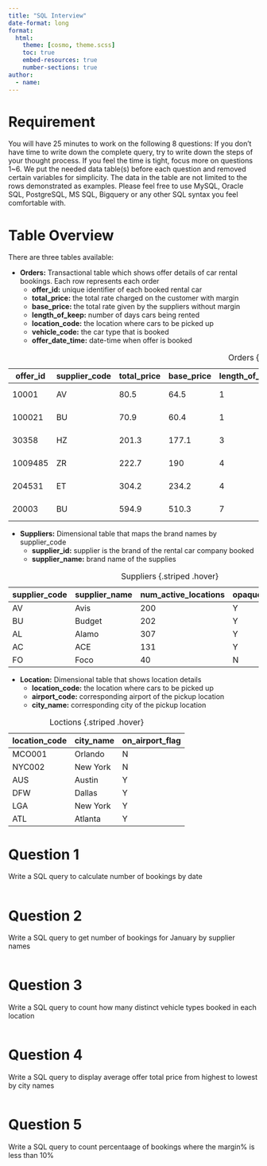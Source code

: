 ---
title: "SQL Interview"
date-format: long
format:
  html:
    theme: [cosmo, theme.scss]
    toc: true
    embed-resources: true
    number-sections: true
author:
  - name: 
---


# Requirement
You will have 25 minutes to work on the following 8 questions:
If you don’t have time to write down the complete query, try to write down the steps of your thought process. If you feel the time is tight, focus more on questions 1~6. We put the needed data table(s) before each question and removed certain variables for simplicity. The data in the table are not limited to the rows demonstrated as examples. Please feel free to use MySQL, Oracle SQL, PostgreSQL, MS SQL, Bigquery or any other SQL syntax you feel comfortable with.


# Table Overview
There are three tables available: 

*   **Orders:** Transactional table which shows offer details of car rental bookings. Each row represents each order 
       + **offer_id:** unique identifier of each booked rental car
       + **total_price:** the total rate charged on the customer with margin
       + **base_price:** the total rate given by the suppliers without margin
       + **length_of_keep:** number of days cars being rented
       + **location_code:** the location where cars to be picked up
       + **vehicle_code:** the car type that is booked
       + **offer_date_time:** date-time when offer is booked

|  offer_id | supplier_code | total_price | base_price | length_of_keep | location_code | vehicle_code |   offer_date_time   |   offer_status  |
|-----------|---------------|-------------|------------|----------------|---------------|--------------|---------------------|-----------------|
|   10001   |      AV       |     80.5    |    64.5    |      1         |      MCO      |     CCAR     | 2024-01-02 12:01:01 |    0_ACCEPTED   |
|   100021  |      BU       |     70.9    |    60.4    |      1         |      LGA      |     FCAR     | 2024-01-02 13:02:10 |    0_ACCEPTED   |     
|   30358   |      HZ       |    201.3    |    177.1   |      3         |      BOS      |     SPAR     | 2024-01-10 13:11:23 |    0_REJECTED   |
|   1009485 |      ZR       |    222.7    |    190     |      4         |      DEN      |     SFAR     | 2024-01-01 09:13:27 |    0_ACCEPTED   |
|   204531  |      ET       |    304.2    |    234.2   |      4         |      LGA001   |     FFAR     | 2024-01-11 10:11:00 |    0_CANCELLED  |
|   20003   |      BU       |    594.9    |    510.3   |      7         |      MIA      |     ICAR     | 2024-01-23 04:50:11 |    0_ACCEPTED   |
: Orders {.striped .hover}

*   **Suppliers:** Dimensional table that maps the brand names by supplier_code
       + **supplier_id:** supplier is the brand of the rental car company booked
       + **supplier_name:** brand name of the supplies

|  supplier_code | supplier_name | num_active_locations | opaque_participant_flag |
|----------------|---------------|----------------------|-------------------------|
|       AV       |      Avis     |         200          |            Y            |
|       BU       |      Budget   |         202          |            Y            |
|       AL       |      Alamo    |         307          |            Y            |
|       AC       |      ACE      |         131          |            Y            |
|       FO       |      Foco     |         40           |            N            |
: Suppliers {.striped .hover}

*   **Location:** Dimensional table that shows location details
       + **location_code:** the location where cars to be picked up
       + **airport_code:** corresponding airport of the pickup location
       + **city_name:** corresponding city of the pickup location

|  location_code |   city_name   | on_airport_flag |
|----------------|---------------|-----------------|
|     MCO001     |   Orlando     |        N        |
|     NYC002     |   New York    |        N        |
|     AUS        |   Austin      |        Y        |
|     DFW        |   Dallas      |        Y        |
|     LGA        |   New York    |        Y        |
|     ATL        |   Atlanta     |        Y        |
: Loctions {.striped .hover}


# Question 1
Write a SQL query to calculate number of bookings by date

```{sql}

```

# Question 2
Write a SQL query to get number of bookings for January by supplier names 
```{sql}

```

# Question 3
Write a SQL query to count how many distinct vehicle types booked in each location
```{sql}

```

# Question 4
Write a SQL query to display average offer total price from highest to lowest by city names
```{sql}

```

# Question 5
Write a SQL query to count percentaage of bookings where the margin% is less than 10% 
```{sql}

```